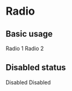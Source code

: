 

<Meta title="03 - Radio" component={Radio} />

# Radio

## Basic usage

<Preview>
  <div>
    <Radio name="dns-radio-demo1" className="dns-radio-demo1" checked>
      Radio 1
    </Radio>
    <Radio name="dns-radio-demo1" className="dns-radio-demo1">
      Radio 2
    </Radio>
  </div>
  <div>
    <Radio name="dns-radio-demo2" className="dns-radio-demo2" checked></Radio>
    <Radio name="dns-radio-demo2" className="dns-radio-demo2"></Radio>
  </div>
</Preview>

## Disabled status

<Preview>
  <div>
    <Radio name="dns-radio-demo3" className="dns-radio-demo3" disabled>
      Disabled
    </Radio>
    <Radio name="dns-radio-demo3" className="dns-radio-demo3" disabled checked>
      Disabled
    </Radio>
  </div>
</Preview>
